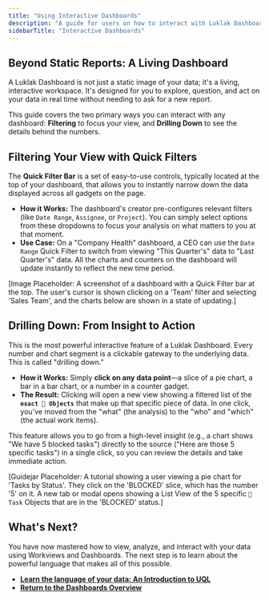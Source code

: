 ```yaml
---
title: "Using Interactive Dashboards"
description: "A guide for users on how to interact with Luklak Dashboards, including using Quick Filters to explore data and drilling down into charts to see the underlying Objects."
sidebarTitle: "Interactive Dashboards"
---
```


## Beyond Static Reports: A Living Dashboard

A Luklak Dashboard is not just a static image of your data; it's a living, interactive workspace. It's designed for you to explore, question, and act on your data in real time without needing to ask for a new report.

This guide covers the two primary ways you can interact with any dashboard: **Filtering** to focus your view, and **Drilling Down** to see the details behind the numbers.

## Filtering Your View with Quick Filters

The **Quick Filter Bar** is a set of easy-to-use controls, typically located at the top of your dashboard, that allows you to instantly narrow down the data displayed across all gadgets on the page.

- **How it Works:** The dashboard's creator pre-configures relevant filters (like `Date Range`, `Assignee`, or `Project`). You can simply select options from these dropdowns to focus your analysis on what matters to you at that moment.
- **Use Case:** On a "Company Health" dashboard, a CEO can use the `Date Range` Quick Filter to switch from viewing "This Quarter's" data to "Last Quarter's" data. All the charts and counters on the dashboard will update instantly to reflect the new time period.

[Image Placeholder: A screenshot of a dashboard with a Quick Filter bar at the top. The user's cursor is shown clicking on a 'Team' filter and selecting 'Sales Team', and the charts below are shown in a state of updating.]

## Drilling Down: From Insight to Action

This is the most powerful interactive feature of a Luklak Dashboard. Every number and chart segment is a clickable gateway to the underlying data. This is called "drilling down."

- **How it Works:** Simply **click on any data point**—a slice of a pie chart, a bar in a bar chart, or a number in a counter gadget.
- **The Result:** Clicking will open a new view showing a filtered list of the **`exact 🧊 Objects`** that make up that specific piece of data. In one click, you've moved from the "what" (the analysis) to the "who" and "which" (the actual work items).

<Tip>
  This feature allows you to go from a high-level insight (e.g., a chart shows "We have 5 blocked tasks") directly to the source ("Here are those 5 specific tasks") in a single click, so you can review the details and take immediate action.
</Tip>

[Guidejar Placeholder: A tutorial showing a user viewing a pie chart for 'Tasks by Status'. They click on the 'BLOCKED' slice, which has the number '5' on it. A new tab or modal opens showing a List View of the 5 specific `🧊 Task` Objects that are in the 'BLOCKED' status.]

## What's Next?

You have now mastered how to view, analyze, and interact with your data using Workviews and Dashboards. The next step is to learn about the powerful language that makes all of this possible.

- [**Learn the language of your data: An Introduction to UQL**](/platform/core-concepts/uql)
- [**Return to the Dashboards Overview**](/platform/core-concepts/dashboards)